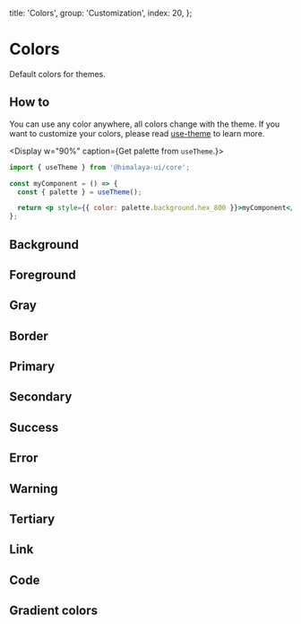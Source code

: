 
  title: 'Colors',
  group: 'Customization',
  index: 20,
};

# Colors

Default colors for themes.

## How to

You can use any color anywhere, all colors change with the theme.
If you want to customize your colors, please read [use-theme](/hooks/use-theme) to learn more.

<Display w="90%" caption={<span>Get palette from <Code>useTheme</Code>.</span>}>

```jsx
import { useTheme } from '@himalaya-ui/core';

const myComponent = () => {
  const { palette } = useTheme();

  return <p style={{ color: palette.background.hex_800 }}>myComponent</p>;
};
```

</Display>

## Background

<Colors type="background" />

## Foreground

<Colors type="foreground" />

## Gray

<Colors type="gray" />

## Border

<Colors type="border" />

## Primary

<Colors type="primary" />

## Secondary

<Colors type="secondary" />

## Success

<Colors type="success" />

## Error

<Colors type="error" />

## Warning

<Colors type="warning" />

## Tertiary

<Colors type="tertiary" />

## Link

<Colors type="link" />

## Code

<Colors type="code" />

## Gradient colors

<Colors type="gradient" />
